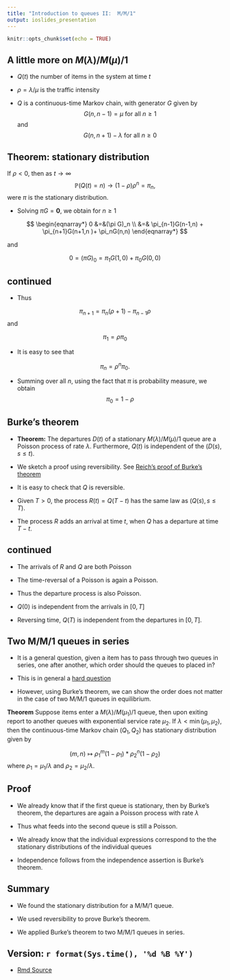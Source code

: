 ```yaml
---
title: "Introduction to queues II:  M/M/1"
output: ioslides_presentation
---
```


```r
knitr::opts_chunk$set(echo = TRUE)
```

## A little more on $M(\lambda)/M(\mu)/1$ 

*  $Q(t)$ the number of items in the system at time $t$

*   $\rho = \lambda/\mu$ is the traffic intensity



*  $Q$ is a continuous-time Markov chain, with generator $G$ given by 
$$G(n, n-1) = \mu   \text{ for all $n \geq 1$} $$
and
$$G(n, n+1) - \lambda  \text{ for all $n \geq 0$ }$$


## Theorem: stationary distribution


If $\rho <0$, then as $t \to \infty$
$$ \mathbb{P}(Q(t) = n) \to  (1- \rho)\rho^n = \pi_n,$$
were $\pi$ is the stationary distribution.

*  Solving $\pi G = \mathbf{0}$, we obtain for $n \geq 1$

$$
\begin{eqnarray*}
0 &=&(\pi G)_n \\
&=& \pi_{n-1}G(n-1,n) + \pi_{n+1}G(n+1,n )+ \pi_nG(n,n)
\end{eqnarray*}
$$

and

$$ 0=(\pi G)_0 = \pi_1 G(1, 0) + \pi_0 G(0,0)$$


## continued

*  Thus

$$ \pi_{n+1} = \pi_n(\rho +1) - \pi_{n-1} \rho$$
and

$$ \pi_1= \rho \pi_0$$

*  It is easy to see that

$$ \pi_n = \rho^n \pi_0.$$

*  Summing over all $n$, using the fact that $\pi$ is probability measure, we obtain 
$$ \pi_0 = 1- \rho$$


## Burke's theorem

*  **Theorem:** The departures $D(t)$ of a stationary $M(\lambda)/M(\mu)/1$ queue are a Poisson process of rate $\lambda$.   Furthermore, $Q(t)$ is independent of the $(D(s), s \leq t)$.


*  We sketch a proof using reversibility. See [Reich's proof of Burke's theorem](https://www.jstor.org/stable/2237237?seq=1)

*  It is easy to check that $Q$ is reversible.

*  Given $T>0$, the process $R(t)= Q(T-t)$ has the same law as $(Q(s), s\leq T)$.

*  The process $R$ adds an arrival at time $t$, when $Q$ has a departure at time $T-t$.  

##  continued


*  The arrivals of $R$ and $Q$ are both Poisson

*  The time-reversal of a Poisson is again a Poisson.

*  Thus the departure process is also Poisson.

*   $Q(0)$ is independent from the arrivals in $[0, T]$

*   Reversing time, $Q(T)$ is independent from the departures in $[0, T]$.
  

## Two M/M/1 queues in series

*  It is a general question, given a item has to pass through two queues in series, one after another, which order should the queues to placed in?  

*  This is in general a [hard question](https://www.tandfonline.com/doi/pdf/10.1080/00207728708967170?needAccess=true)

*  However, using Burke's theorem, we can show the order does not matter in the case of two M/M/1 queues in equilibrium.  

**Theorem** Suppose items enter a $M(\lambda)/M(\mu_1)/1$ queue, then upon exiting report to another queues with exponential service rate $\mu_2$.  If $\lambda < \min(\mu_1, \mu_2)$, then the continuous-time Markov chain $(Q_1, Q_2)$ has stationary distribution given by

$$(m,n) \mapsto \rho_1^m(1-\rho_1) *   \rho_2^n(1-\rho_2)$$
where $\rho_1 = \mu_1 /\lambda$ and $\rho_2 = \mu_2/\lambda$.  


## Proof

*  We already know that if the first queue is stationary, then by Burke's theorem, the departures are again a Poisson process with rate $\lambda$

*  Thus what feeds into the second queue is still a Poisson.

*  We already know that the individual expressions correspond to the the stationary distributions of the individual queues

*  Independence follows from the independence assertion is Burke's theorem.



## Summary

* We found the stationary distribution for a M/M/1 queue.

* We used reversibility to prove Burke's theorem.

*   We applied Burke's theorem to two M/M/1 queues in series.


##  Version: `r format(Sys.time(), '%d %B %Y')`
  * [Rmd Source](https://tsoo-math.github.io/ucl/intro-queuestwo.Rmd)



<br>
<br>
<br>


